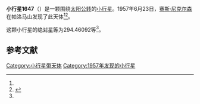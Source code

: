 {{Infobox planet
| bgcolour = #FFFFC0
| name = 1647 Menelaus
| symbol = 
| image = 
| caption = 
| discovery = yes
| discovery_ref = 
| discoverer = [[赛斯·尼克尔森|赛斯·尼克尔森]]
| discovery_site = [[帕洛马山|帕洛马山]] 
| discovered = 1957年6月23日
| designations = yes
| mp_name = 
| named_after = 
| alt_names = 
| mp_category = [[特洛伊小行星|特洛伊小行星]]
| orbit_ref = <ref name="a">[http://ssd.jpl.nasa.gov/sbdb.cgi?sstr=1647 1647 Menelaus] {{Wayback|url=http://ssd.jpl.nasa.gov/sbdb.cgi?sstr=1647 |date=20201120171329 }}，小行星數據庫瀏覽器（JPL Small-Body Database Browser）－[[美国国家航空航天局|美国国家航空航天局]]喷气推进实验室</ref>
| epoch = 2456400.5 (2013年4月18日更新)
| aphelion = {{convert|5.3489825|AU|km|3|abbr=on|lk=out}}
| perihelion = {{convert|5.0999305|AU|km|3|abbr=on}}
| semimajor = {{convert|5.2244565|AU|km|3|abbr=on}}
| eccentricity = 0.0238352
| period = 4361.743103 [[日|日]]<br />11.94[[儒略年|儒略年]]
| avg_speed = 
| inclination = 5.64679
| asc_node = 240.36908
| mean_anomaly = 
| arg_peri = 294.46092
| satellites = 
| physical_characteristics = yes
| dimensions = 
| mass = 
| density = 
| surface_grav = 
| escape_velocity = 
| sidereal_day = 
| axial_tilt = 
| pole_ecliptic_lat = 
| pole_ecliptic_lon = 
| albedo = 
| temperatures= 
| temp_name1 = 
| mean_temp_1 = 
| max_temp_1 = 
| temp_name2 = 
| max_temp_2 = 
| spectral_type = 
| abs_magnitude = 294.46092
}}

'''小行星1647'''（{{lang-en|1647 Menelaus}}）是一颗围绕[[太阳|太阳]][[公转|公转]]的[[小行星|小行星]]。1957年6月23日，[[赛斯·尼克尔森|赛斯·尼克尔森]]在帕洛马山发现了此天体<ref name="a" /><ref>{{cite news|title=小行星列表|url=http://cfa-www.harvard.edu/iau/lists/NumberedMPs.txt|accessdate=2013-07-08|newspaper=哈佛大学|archive-date=2008-05-17|archive-url=https://web.archive.org/web/20080517010638/http://cfa-www.harvard.edu/iau/lists/NumberedMPs.txt|dead-url=no}}</ref>。

这颗小行星的[[绝对星等|绝对星等]]为294.46092等<ref name="a" />。

==参考文献==
{{reflist}}
{{Minor Planet Number|[[小行星1646|小行星1646]]|[[小行星1648|小行星1648]]}}

{{小天体}}

[[Category:小行星带天体|Category:小行星带天体]]
[[Category:1957年发现的小行星|Category:1957年发现的小行星]]

{{asteroid-stub}}